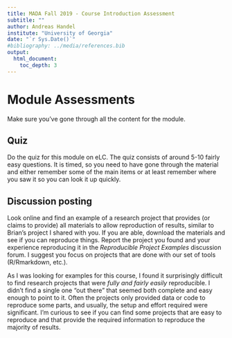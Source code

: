 ```yaml
---
title: MADA Fall 2019 - Course Introduction Assessment 
subtitle: ""
author: Andreas Handel
institute: "University of Georgia"
date: "`r Sys.Date()`"
#bibliography: ../media/references.bib
output: 
  html_document:
    toc_depth: 3
---
```


# Module Assessments

Make sure you've gone through all the content for the module. 

## Quiz

Do the quiz for this module on eLC. The quiz consists of around 5-10 fairly easy questions. It is timed, so you need to have gone through the material and either remember some of the main items or at least remember where you saw it so you can look it up quickly.


## Discussion posting

Look online and find an example of a research project that provides (or claims to provide) all materials to allow reproduction of results, similar to Brian's project I shared with you. If you are able, download the materials and see if you can reproduce things. Report the project you found and your experience reproducing it in the _Reproducible Project Examples_ discussion forum. I suggest you focus on projects that are done with our set of tools (R/Rmarkdown, etc.).

As I was looking for examples for this course, I found it surprisingly difficult to find research projects that were _fully and fairly easily_ reproducible. I didn't find a single one "out there" that seemed both complete and easy enough to point to it. Often the projects only provided data or code to reproduce some parts, and usually, the setup and effort required were significant. I'm curious to see if you can find some projects that are easy to reproduce and that provide the required information to reproduce the majority of results.

